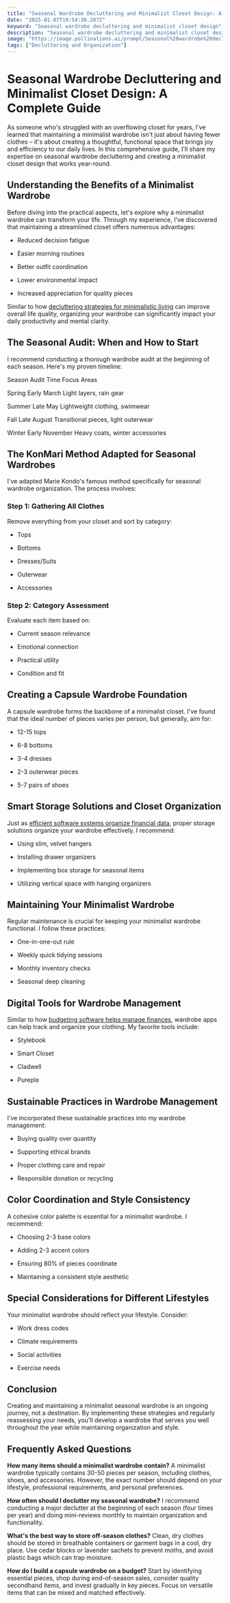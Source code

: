 ```yaml
---
title: "Seasonal Wardrobe Decluttering and Minimalist Closet Design: A Complete Guide"
date: "2025-01-07T19:54:36.207Z"
keyword: "Seasonal wardrobe decluttering and minimalist closet design"
description: "Seasonal wardrobe decluttering and minimalist closet design"
image: "https://image.pollinations.ai/prompt/Seasonal%20wardrobe%20decluttering%20and%20minimalist%20closet%20design%2C%20realistic%20photo%2C%20high%20quality%2C%204k?width=1024&height=1024&nologo=true"
tags: ["Decluttering and Organization"]
---
```


# Seasonal Wardrobe Decluttering and Minimalist Closet Design: A Complete Guide


As someone who's struggled with an overflowing closet for years, I've learned that maintaining a minimalist wardrobe isn't just about having fewer clothes – it's about creating a thoughtful, functional space that brings joy and efficiency to our daily lives. In this comprehensive guide, I'll share my expertise on seasonal wardrobe decluttering and creating a minimalist closet design that works year-round.



## Understanding the Benefits of a Minimalist Wardrobe


Before diving into the practical aspects, let's explore why a minimalist wardrobe can transform your life. Through my experience, I've discovered that maintaining a streamlined closet offers numerous advantages:




- Reduced decision fatigue

- Easier morning routines

- Better outfit coordination

- Lower environmental impact

- Increased appreciation for quality pieces



Similar to how [decluttering strategies for minimalistic living](https://productivityprospect.com/blog/decluttering-strategies-for-minimalistic-living/) can improve overall life quality, organizing your wardrobe can significantly impact your daily productivity and mental clarity.



## The Seasonal Audit: When and How to Start


I recommend conducting a thorough wardrobe audit at the beginning of each season. Here's my proven timeline:





Season
Audit Time
Focus Areas


Spring
Early March
Light layers, rain gear


Summer
Late May
Lightweight clothing, swimwear


Fall
Late August
Transitional pieces, light outerwear


Winter
Early November
Heavy coats, winter accessories





## The KonMari Method Adapted for Seasonal Wardrobes


I've adapted Marie Kondo's famous method specifically for seasonal wardrobe organization. The process involves:



### Step 1: Gathering All Clothes

Remove everything from your closet and sort by category:



- Tops

- Bottoms

- Dresses/Suits

- Outerwear

- Accessories



### Step 2: Category Assessment

Evaluate each item based on:



- Current season relevance

- Emotional connection

- Practical utility

- Condition and fit



## Creating a Capsule Wardrobe Foundation


A capsule wardrobe forms the backbone of a minimalist closet. I've found that the ideal number of pieces varies per person, but generally, aim for:




- 12-15 tops

- 6-8 bottoms

- 3-4 dresses

- 2-3 outerwear pieces

- 5-7 pairs of shoes



## Smart Storage Solutions and Closet Organization


Just as [efficient software systems organize financial data](https://productivityprospect.com/blog/accounting-software-for-managing-accounts-payable-and-receivable/), proper storage solutions organize your wardrobe effectively. I recommend:




- Using slim, velvet hangers

- Installing drawer organizers

- Implementing box storage for seasonal items

- Utilizing vertical space with hanging organizers



## Maintaining Your Minimalist Wardrobe


Regular maintenance is crucial for keeping your minimalist wardrobe functional. I follow these practices:




- One-in-one-out rule

- Weekly quick tidying sessions

- Monthly inventory checks

- Seasonal deep cleaning



## Digital Tools for Wardrobe Management


Similar to how [budgeting software helps manage finances](https://productivityprospect.com/blog/accounting-software-with-budgeting-and-forecasting-capabilities/), wardrobe apps can help track and organize your clothing. My favorite tools include:




- Stylebook

- Smart Closet

- Cladwell

- Pureple



## Sustainable Practices in Wardrobe Management


I've incorporated these sustainable practices into my wardrobe management:




- Buying quality over quantity

- Supporting ethical brands

- Proper clothing care and repair

- Responsible donation or recycling



## Color Coordination and Style Consistency


A cohesive color palette is essential for a minimalist wardrobe. I recommend:




- Choosing 2-3 base colors

- Adding 2-3 accent colors

- Ensuring 80% of pieces coordinate

- Maintaining a consistent style aesthetic



## Special Considerations for Different Lifestyles


Your minimalist wardrobe should reflect your lifestyle. Consider:




- Work dress codes

- Climate requirements

- Social activities

- Exercise needs



## Conclusion


Creating and maintaining a minimalist seasonal wardrobe is an ongoing journey, not a destination. By implementing these strategies and regularly reassessing your needs, you'll develop a wardrobe that serves you well throughout the year while maintaining organization and style.



## Frequently Asked Questions


**How many items should a minimalist wardrobe contain?**
A minimalist wardrobe typically contains 30-50 pieces per season, including clothes, shoes, and accessories. However, the exact number should depend on your lifestyle, professional requirements, and personal preferences.

**How often should I declutter my seasonal wardrobe?**
I recommend conducting a major declutter at the beginning of each season (four times per year) and doing mini-reviews monthly to maintain organization and functionality.

**What's the best way to store off-season clothes?**
Clean, dry clothes should be stored in breathable containers or garment bags in a cool, dry place. Use cedar blocks or lavender sachets to prevent moths, and avoid plastic bags which can trap moisture.

**How do I build a capsule wardrobe on a budget?**
Start by identifying essential pieces, shop during end-of-season sales, consider quality secondhand items, and invest gradually in key pieces. Focus on versatile items that can be mixed and matched effectively.
